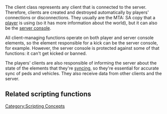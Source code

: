 
The client class represents any client that is connected to the server. Therefore, clients are created and destroyed automatically by players' connections or disconnections. They usually are the MTA: SA copy that a [[/player.md|player]] is using (so it has more information about the world), but it can also be the [[/Element/Console.md|server console]].

All client-managing functions operate on both player and server console elements, so the element responsible for a kick can be the server console, for example. However, the server console is protected against some of that functions: it can't get kicked or banned.

The players' clients are also responsible of informing the server about the state of the elements that they're [[/SetElementSyncer.md|syncing]], so they're essential for accurate sync of peds and vehicles. They also receive data from other clients and the server.

==Related scripting functions==
{{Admin_functions}}
[[/Category:Scripting Concepts.md|Category:Scripting Concepts]]